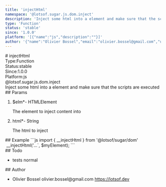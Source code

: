 ```yaml
---
title: 'injectHtml'
namespace: '@lotsof.sugar.js.dom.inject'
description: 'Inject some html into a element and make sure that the scripts are executed'
type: 'Function'
status: 'stable'
since: '1.0.0'
platform: '[{"name":"js","description":""}]'
author: '{"name":"Olivier Bossel","email":"olivier.bossel@gmail.com","url":"https://lotsof.dev"}'
---
```

<div class="docmap-mdx">
# injectHtml
<div class="_metas">
<div class="_type"><span class="_type-label">Type:</span><span class="_type-value">Function</span></div>
<div class="_status"><span class="_status-label">Status:</span><span class="_status-value -stable">stable</span></div>
<div class="_since"><span class="_since-label">Since:</span><span class="_since-value">1.0.0</span></div>
<div class="_platform"><span class="_platform-label">Platform:</span><span class="_platform-value -js">js</span></div>
</div>
<div class="_namespace">@lotsof.sugar.js.dom.inject</div>
<div class="_description typo-lead typo-format">
Inject some html into a element and make sure that the scripts are executed
</div>
<div class="_params">
## Params
<ol class="_list">
<li class="_item">
<span class="_name">$elm<span class="_required">*</span></span><span class="_default">-</span> <span class="_type">HTMLElement</span>
<p class="_description">The element to inject content into</p>
</li>
<li class="_item">
<span class="_name">html<span class="_required">*</span></span><span class="_default">-</span> <span class="_type">String</span>
<p class="_description">The html to inject</p>
</li>
</ol>
</div>
<div class="_examples">
## Example
```js
import { __injectHtml } from '@lotsof/sugar/dom'
 __injectHtml('<html>...</html>`, $myElement);
```
</div>
<div class="_todo">
## Todo
<ul class="_list">
<li class="_item">
<span class="_description">tests</span>
<span class="_priority -normal">normal</span>
</li>
</ul>
</div>
<div class="_author">
## Author
<ul class="_list">
<li class="_item">
<span class="_name">Olivier Bossel</span>
<span class="_email">olivier.bossel@gmail.com</span>
<a href="https://lotsof.dev" target="_blank" class="_url">https://lotsof.dev</a>
</li>
</ul>
</div>
</div>